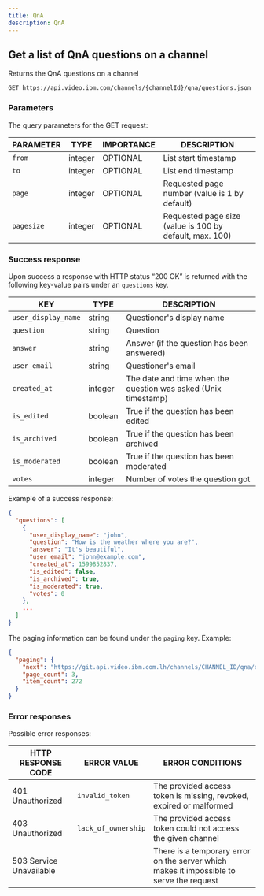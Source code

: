 ```yaml
---
title: QnA
description: QnA
---
```


## Get a list of QnA questions on a channel

Returns the QnA questions on a channel

```
GET https://api.video.ibm.com/channels/{channelId}/qna/questions.json
```

### Parameters

The query parameters for the GET request:

| PARAMETER  | TYPE    | IMPORTANCE | DESCRIPTION                                             |
| ---------- | ------- | ---------- | ------------------------------------------------------- |
| `from`     | integer | OPTIONAL   | List start timestamp                                    |
| `to`       | integer | OPTIONAL   | List end timestamp                                      |
| `page`     | integer | OPTIONAL   | Requested page number (value is 1 by default)           |
| `pagesize` | integer | OPTIONAL   | Requested page size (value is 100 by default, max. 100) |

### Success response

Upon success a response with HTTP status “200 OK” is returned with the following key-value pairs under an `questions` key.

| KEY                   | TYPE      | DESCRIPTION                                                       |
| --------------------- | --------- | ----------------------------------------------------------------- |
| `user_display_name`   | string    | Questioner's display name                                         |
| `question`            | string    | Question                                                          |
| `answer`              | string    | Answer (if the question has been answered)                        |
| `user_email`          | string    | Questioner's email                                                |
| `created_at`          | integer   | The date and time when the question was asked (Unix timestamp)    |
| `is_edited`           | boolean   | True if the question has been edited                              |
| `is_archived`         | boolean   | True if the question has been archived                            |
| `is_moderated`        | boolean   | True if the question has been moderated                           |
| `votes`               | integer   | Number of votes the question got                                  |

Example of a success response:

```json
{
  "questions": [
    {
      "user_display_name": "john",
      "question": "How is the weather where you are?",
      "answer": "It's beautiful",
      "user_email": "john@example.com",
      "created_at": 1599852837,
      "is_edited": false,
      "is_archived": true,
      "is_moderated": true,
      "votes": 0
    },
    ...
  ]
}
```

The paging information can be found under the `paging` key. Example:

```json
{
  "paging": {
    "next": "https://git.api.video.ibm.com.lh/channels/CHANNEL_ID/qna/questions.json?page=2",
    "page_count": 3,
    "item_count": 272
  }
}
```

### Error responses

Possible error responses:

| HTTP RESPONSE CODE      | ERROR VALUE         | ERROR CONDITIONS                                                                        |
| ----------------------- | ------------------- | --------------------------------------------------------------------------------------- |
| 401 Unauthorized        | `invalid_token`     | The provided access token is missing, revoked, expired or malformed                     |
| 403 Unauthorized        | `lack_of_ownership` | The provided access token could not access the given channel                            |
| 503 Service Unavailable |                     | There is a temporary error on the server which makes it impossible to serve the request |
